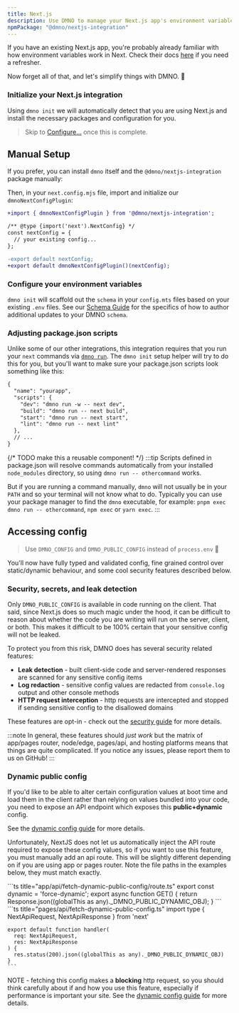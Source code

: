 ```yaml
---
title: Next.js
description: Use DMNO to manage your Next.js app's environment variables for static, hybrid, and server-side rendering.
npmPackage: "@dmno/nextjs-integration"
---
```



If you have an existing Next.js app, you're probably already familiar with how environment variables work in Next. Check their docs [here](https://nextjs.org/docs/app/building-your-application/configuring/environment-variables) if you need a refresher. 

Now forget all of that, and let's simplify things with DMNO. 🥳

### Initialize your Next.js integration

Using `dmno init` we will automatically detect that you are using Next.js and install the necessary packages and configuration for you.

<TabbedCode dynamicExec="dmno init" />

>Skip to [Configure...](#configure-your-environment-variables) once this is complete.

## Manual Setup

If you prefer, you can install `dmno` itself and the `@dmno/nextjs-integration` package manually:

<TabbedCode packageName="@dmno/nextjs-integration dmno" />

Then, in your `next.config.mjs` file, import and initialize our `dmnoNextConfigPlugin`:

```diff lang="js"
+import { dmnoNextConfigPlugin } from '@dmno/nextjs-integration';

/** @type {import('next').NextConfig} */
const nextConfig = {
  // your existing config...
};

-export default nextConfig;
+export default dmnoNextConfigPlugin()(nextConfig);
```


### Configure your environment variables

`dmno init` will scaffold out the `schema` in your `config.mts` files based on your existing `.env` files. See our [Schema Guide](/docs/guides/schema/) for the specifics of how to author additional updates to your DMNO `schema`. 


### Adjusting package.json scripts
Unlike some of our other integrations, this integration requires that you run your `next` commands via [`dmno run`](/docs/reference/cli/run/). The `dmno init` setup helper will try to do this for you, but you'll want to make sure your package.json scripts look something like this:

```diff lang="json" title="package.json" ins=/(dmno run (-w )?-- )/
{
  "name": "yourapp",
  "scripts": {
    "dev": "dmno run -w -- next dev",
    "build": "dmno run -- next build",
    "start": "dmno run -- next start",
    "lint": "dmno run -- next lint"
  },
  // ...
}
```

{/* TODO make this a reusable component! */}
:::tip
Scripts defined in package.json will resolve commands automatically from your installed `node_modules` directory, so using `dmno run -- othercommand` works.

But if you are running a command manually, `dmno` will not usually be in your `PATH` and so your terminal will not know what to do. Typically you can use your package manager to find the `dmno` executable, for example: `pnpm exec dmno run -- othercommand`, `npm exec` or `yarn exec`.
:::


## Accessing config

> Use `DMNO_CONFIG` and `DMNO_PUBLIC_CONFIG` instead of `process.env` 🎉

You'll now have fully typed and validated config, fine grained control over static/dynamic behaviour, and some cool security features described below.

### Security, secrets, and leak detection

Only `DMNO_PUBLIC_CONFIG` is available in code running on the client. That said, since Next.js does so much magic under the hood, it can be difficult to reason about whether the code you are writing will run on the server, client, or both. This makes it difficult to be 100% certain that your sensitive config will not be leaked.

To protect you from this risk, DMNO does has several security related features:
- **Leak detection** - built client-side code and server-rendered responses are scanned for any sensitive config items
- **Log redaction** - sensitive config values are redacted from `console.log` output and other console methods
- **HTTP request interception** - http requests are intercepted and stopped if sending sensitive config to the disallowed domains

These features are opt-in - check out the [security guide](/docs/get-started/security/) for more details.

:::note
In general, these features should _just work_ but the matrix of app/pages router, node/edge, pages/api, and hosting platforms means that things are quite complicated. If you notice any issues, please <BugReportLink label='integrations/nextjs'>report them to us on GitHub</BugReportLink>!
:::

### Dynamic public config

If you'd like to be able to alter certain configuration values at boot time and load them in the client rather than relying on values bundled into your code, you need to expose an API endpoint which exposes this **public+dynamic** config. 

See the [dynamic config guide](/docs/guides/dynamic-config/) for more details.

Unfortunately, NextJS does not let us automatically inject the API route required to expose these config values, so if you want to use this feature, you must manually add an api route. This will be slightly different depending on if you are using app or pages router. Note the file paths in the examples below, they must match exactly.

<Tabs syncKey="nextjs-router-type">
  <TabItem label="App Router">
    ```ts title="app/api/fetch-dynamic-public-config/route.ts"
    export const dynamic = 'force-dynamic';
    export async function GET() {
      return Response.json((globalThis as any)._DMNO_PUBLIC_DYNAMIC_OBJ);
    }
    ```
  </TabItem>
  <TabItem label="Pages Router">
    ```ts title="pages/api/fetch-dynamic-public-config.ts"
    import type { NextApiRequest, NextApiResponse } from 'next'
    
    export default function handler(
      req: NextApiRequest,
      res: NextApiResponse
    ) {
      res.status(200).json((globalThis as any)._DMNO_PUBLIC_DYNAMIC_OBJ)
    }
    ```
  </TabItem>
</Tabs>

NOTE - fetching this config makes a **blocking** http request, so you should think carefully about if and how you use this feature, especially if performance is important your site. See the [dynamic config guide](/docs/guides/dynamic-config/) for more details.
